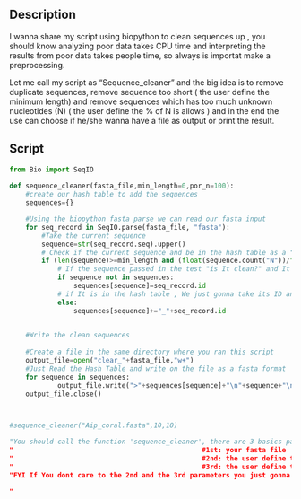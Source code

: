 ==Description==

I wanna share my script using biopython to clean sequences up , you should know analyzing poor data takes CPU time and interpreting the results from poor data takes people time, so always is importat make a preprocessing. 
 
Let me call my script as “Sequence_cleaner” and the big idea is to remove duplicate sequences, remove sequence too short ( the user define the minimum length)  and remove sequences which has too much unknown nucleotides (N)  ( the user define the % of N is allows ) and in the end the use can choose if he/she wanna have a file as output or print the result.

== Script==
<source lang=Python>
from Bio import SeqIO
 
def sequence_cleaner(fasta_file,min_length=0,por_n=100):
    #create our hash table to add the sequences
    sequences={}

    #Using the biopython fasta parse we can read our fasta input
    for seq_record in SeqIO.parse(fasta_file, "fasta"):
        #Take the current sequence
        sequence=str(seq_record.seq).upper()
        # Check if the current sequence and be in the hash table as a "clean" sequence according with the user parameters
        if (len(sequence)>=min_length and (float(sequence.count("N"))/float(len(sequence)))*100<=por_n):
            # If the sequence passed in the test "is It clean?" and It isnt in the hash table , the sequence and Its id gonna be in the hash table
            if sequence not in sequences:
                sequences[sequence]=seq_record.id
            # if It is in the hash table , We just gonna take its ID and concact with the Id of other sequence that was exaclty the same.
            else:
                sequences[sequence]+="_"+seq_record.id

            
    #Write the clean sequences
                
    #Create a file in the same directory where you ran this script
    output_file=open("clear_"+fasta_file,"w+")
    #Just Read the Hash Table and write on the file as a fasta format
    for sequence in sequences:
            output_file.write(">"+sequences[sequence]+"\n"+sequence+"\n")
    output_file.close()



#sequence_cleaner("Aip_coral.fasta",10,10)

"You should call the function 'sequence_cleaner', there are 3 basics parameters:
"                                               #1st: your fasta file 
"                                               #2nd: the user define the minimum length (default value 0 ( means  you dont care to minimum length)
"                                               #3rd: the user define the % of N is allows (default value 100 ( means  you dont care to 'N' in your sequences))
"FYI If You dont care to the 2nd and the 3rd parameters you just gonna remove the duplicate sequences

"
</source>